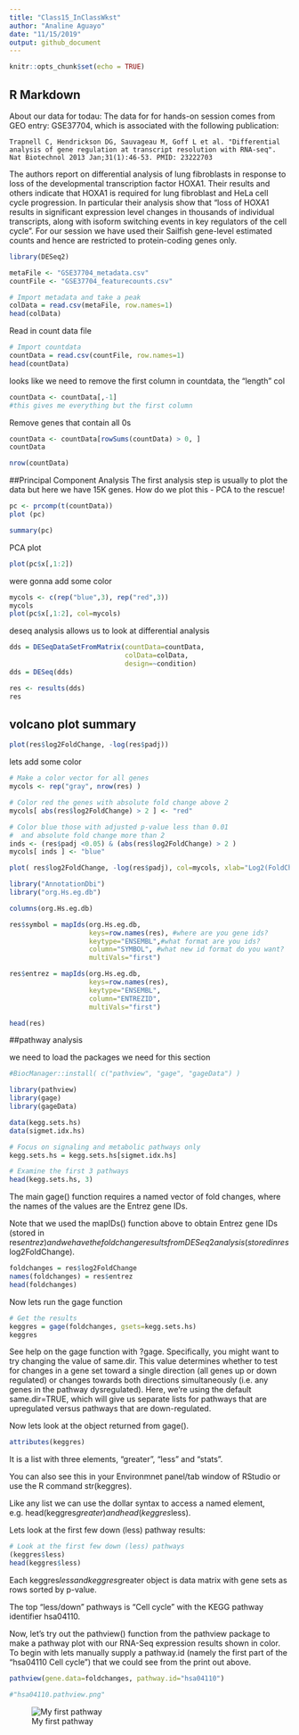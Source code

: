```yaml
---
title: "Class15_InClassWkst"
author: "Analine Aguayo"
date: "11/15/2019"
output: github_document
---
```


```r
knitr::opts_chunk$set(echo = TRUE)
```

## R Markdown

About our data for todau:
The data for for hands-on session comes from GEO entry: GSE37704, which is associated with the following publication:

    Trapnell C, Hendrickson DG, Sauvageau M, Goff L et al. "Differential analysis of gene regulation at transcript resolution with RNA-seq". Nat Biotechnol 2013 Jan;31(1):46-53. PMID: 23222703

The authors report on differential analysis of lung fibroblasts in response to loss of the developmental transcription factor HOXA1. Their results and others indicate that HOXA1 is required for lung fibroblast and HeLa cell cycle progression. In particular their analysis show that "loss of HOXA1 results in significant expression level changes in thousands of individual transcripts, along with isoform switching events in key regulators of the cell cycle". For our session we have used their Sailfish gene-level estimated counts and hence are restricted to protein-coding genes only.
```r
library(DESeq2)
```

```r
metaFile <- "GSE37704_metadata.csv"
countFile <- "GSE37704_featurecounts.csv"

# Import metadata and take a peak
colData = read.csv(metaFile, row.names=1)
head(colData)
```

Read in count data file
```r
# Import countdata
countData = read.csv(countFile, row.names=1)
head(countData)
```
 looks like we need to remove the first column in countdata, the "length" col
```r
countData <- countData[,-1]
#this gives me everything but the first column
```
Remove genes that contain all 0s
```r
countData <- countData[rowSums(countData) > 0, ]
countData

```
```r
nrow(countData)
```
 
 ##Principal Component Analysis
 The first analysis step is usually to plot the data but here we have 15K genes. How do we plot this - PCA to the rescue!
 
```r
pc <- prcomp(t(countData))
plot (pc)
```
 
```r
summary(pc)
```
PCA plot
```r
plot(pc$x[,1:2])
```
were gonna add some color

```r
mycols <- c(rep("blue",3), rep("red",3))
mycols
plot(pc$x[,1:2], col=mycols)
```
deseq analysis allows us to look at differential analysis
```r
dds = DESeqDataSetFromMatrix(countData=countData,
                             colData=colData,
                             design=~condition)
dds = DESeq(dds)
```

```r
res <- results(dds)
res
```
## volcano plot summary
```r
plot(res$log2FoldChange, -log(res$padj))
```
lets add some color
```r
# Make a color vector for all genes
mycols <- rep("gray", nrow(res) )

# Color red the genes with absolute fold change above 2
mycols[ abs(res$log2FoldChange) > 2 ] <- "red"

# Color blue those with adjusted p-value less than 0.01
#  and absolute fold change more than 2
inds <- (res$padj <0.05) & (abs(res$log2FoldChange) > 2 )
mycols[ inds ] <- "blue"

plot( res$log2FoldChange, -log(res$padj), col=mycols, xlab="Log2(FoldChange)", ylab="-Log(P-value)" )
```


```r
library("AnnotationDbi")
library("org.Hs.eg.db")

columns(org.Hs.eg.db)

res$symbol = mapIds(org.Hs.eg.db,
                    keys=row.names(res), #where are you gene ids?
                    keytype="ENSEMBL",#what format are you ids?
                    column="SYMBOL", #what new id format do you want?
                    multiVals="first")

res$entrez = mapIds(org.Hs.eg.db,
                    keys=row.names(res),
                    keytype="ENSEMBL",
                    column="ENTREZID",
                    multiVals="first")


```

```r
head(res)
```
##pathway analysis

we need to load the packages we need for this section

```r
#BiocManager::install( c("pathview", "gage", "gageData") )
```

```r
library(pathview)
library(gage)
library(gageData)

data(kegg.sets.hs)
data(sigmet.idx.hs)

# Focus on signaling and metabolic pathways only
kegg.sets.hs = kegg.sets.hs[sigmet.idx.hs]

# Examine the first 3 pathways
head(kegg.sets.hs, 3)

```
The main gage() function requires a named vector of fold changes, where the names of the values are the Entrez gene IDs.

Note that we used the mapIDs() function above to obtain Entrez gene IDs (stored in res$entrez) and we have the fold change results from DESeq2 analysis (stored in res$log2FoldChange).
```r
foldchanges = res$log2FoldChange
names(foldchanges) = res$entrez
head(foldchanges)
```
Now lets run the gage function
```r
# Get the results
keggres = gage(foldchanges, gsets=kegg.sets.hs)
keggres
```
See help on the gage function with ?gage. Specifically, you might want to try changing the value of same.dir. This value determines whether to test for changes in a gene set toward a single direction (all genes up or down regulated) or changes towards both directions simultaneously (i.e. any genes in the pathway dysregulated). Here, we're using the default same.dir=TRUE, which will give us separate lists for pathways that are upregulated versus pathways that are down-regulated.

Now lets look at the object returned from gage().

```r
attributes(keggres)
```
It is a list with three elements, "greater", "less" and "stats".

You can also see this in your Environmnet panel/tab window of RStudio or use the R command str(keggres).

Like any list we can use the dollar syntax to access a named element, e.g. head(keggres$greater) and head(keggres$less).

Lets look at the first few down (less) pathway results:

```r
# Look at the first few down (less) pathways
(keggres$less)
head(keggres$less)
```
Each keggres$less and keggres$greater object is data matrix with gene sets as rows sorted by p-value.

The top "less/down" pathways is "Cell cycle" with the KEGG pathway identifier hsa04110.

Now, let's try out the pathview() function from the pathview package to make a pathway plot with our RNA-Seq expression results shown in color.
To begin with lets manually supply a pathway.id (namely the first part of the "hsa04110 Cell cycle") that we could see from the print out above.
```r
pathview(gene.data=foldchanges, pathway.id="hsa04110")
```
```r
#"hsa04110.pathview.png"
```

![My first pathway](./hsa04110.pathview.png)